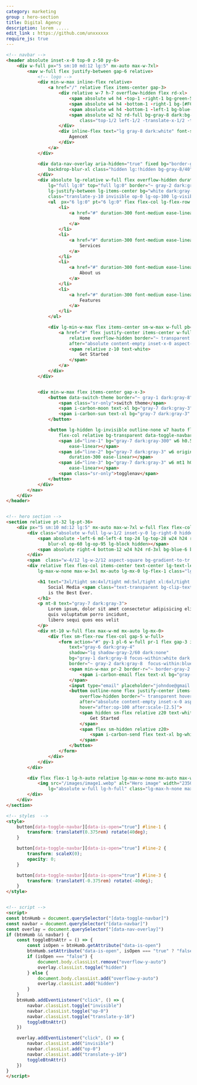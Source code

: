 ```yaml
---
category: marketing
group : hero-section
title: Digital Agency
description: lorem .....
edit_link : https://github.com/unxxxxxx
require_js: true
---
```


```html
<!-- navbar -->
<header absolute inset-x-0 top-0 z-50 py-6>
    <div w-full px="5 sm:10 md:12 lg:5" mx-auto max-w-7xl>
        <nav w-full flex justify-between gap-6 relative>
            <!-- logo -->
            <div min-w-max inline-flex relative>
                <a href="/" relative flex items-center gap-3>
                    <div relative w-7 h-7 overflow-hidden flex rd-xl>
                        <span absolute w4 h4 -top-1 -right-1 bg-green-5 rd-md rotate-45></span>
                        <span absolute w4 h4 -bottom-1 -right-1 bg-[#FCDC58] rd-md rotate-45></span>
                        <span absolute w4 h4 -bottom-1 -left-1 bg-blue-6 rd-md rotate-45></span>
                        <span absolute w2 h2 rd-full bg-gray-8 dark:bg-white
                            class="top-1/2 left-1/2 -translate-x-1/2 -translate-y-1/2"></span>
                    </div>
                    <div inline-flex text="lg gray-8 dark:white" font-semibold>
                        AgenceX
                    </div>
                </a>
            </div>

            <div data-nav-overlay aria-hidden="true" fixed bg="border-gray-7/50" inset-0 backdrop-filter
                backdrop-blur-xl class="hidden lg:!hidden bg-gray-8/40">
            </div>
            <div absolute lg-relative w-full flex overflow-hidden duration-300 ease-linear
                lg="full lg:0" top="full lg:0" border="~ gray-2 dark:gray-7 lg:0" flex-col lg-flex-row gap-y-6 gap-x-4
                lg-justify-between lg-items-center bg="white dark:gray-950 lg:!transparent"
                class="translate-y-10 invisible op-0 lg-op-100 lg-visible lg-translate-y-0" data-navbar>
                <ul  px="6 lg:0" pt="6 lg:0" flex flex-col lg-flex-row gap-y-4 gap-x-3 text="lg gray-7 dark:gray-3" w-full lg-justify-center lg-items-center>
                    <li>
                        <a href="#" duration-300 font-medium ease-linear hover-text-blue-6 py-3>
                            Home
                        </a>
                    </li>
                    <li>
                        <a href="#" duration-300 font-medium ease-linear hover-text-blue-6 py-3>
                            Services
                        </a>
                    </li>
                    <li>
                        <a href="#" duration-300 font-medium ease-linear hover-text-blue-6 py-3>
                            About us
                        </a>
                    </li>
                    <li>
                        <a href="#" duration-300 font-medium ease-linear hover-text-blue-6 py-3>
                            Features
                        </a>
                    </li>
                </ul>

                <div lg-min-w-max flex items-center sm-w-max w-full pb="6 lg:0" px="6 lg:0">
                    <a href="#" flex justify-center items-center w-full sm-w-max px6 h12 bg-blue-600 rd-full
                        relative overflow-hidden border="~ transparent hover:[#172554]" duration-300 ease-linear
                        after="absolute content-empty inset-x-0 aspect-square scale-0 op-70 origin-center duration-300 ease-linear rd-full top-0 left-0 bg-[#172554]">
                        <span relative z-10 text-white>
                            Get Started
                        </span>
                    </a>
                </div>
            </div>


            <div min-w-max flex items-center gap-x-3>
                <button data-switch-theme border="~ gray-1 dark:gray-8" outline-none flex relative text-gray-7 dark-text-gray-3 rd-full p-2 lg:p-3 bg-transparent>
                    <span class="sr-only">switch theme</span>
                    <span i-carbon-moon text-xl bg="gray-7 dark:gray-3" hidden dark-flex></span>
                    <span i-carbon-sun text-xl bg="gray-7 dark:gray-3" flex dark-hidden></span>
                </button>

                <button lg-hidden lg-invisible outline-none w7 hauto flex
                    flex-col relative bg-transparent data-toggle-navbar data-is-open="false">
                    <span id="line-1" bg="gray-7 dark:gray-300" w6 h0.5 rd-full transition-all duration-300
                        ease-linear></span>
                    <span id="line-2" bg="gray-7 dark:gray-3" w6 origin-center mt1 h0.5 rd-ful transition-all
                        duration-300 ease-linear></span>
                    <span id="line-3" bg="gray-7 dark:gray-3" w6 mt1 h0.5 rd-ful transition-all duration-300
                        ease-linear></span>
                    <span class="sr-only">togglenav</span>
                </button>
            </div>
        </nav>
    </div>
</header>


<!-- hero section -->
<section relative pt-32 lg-pt-36>
    <div px="5 sm:10 md:12 lg:5" mx-auto max-w-7xl w-full flex flex-col lg-flex-row gap-10 lg-gap-12>
        <div class="absolute w-full lg-w-1/2 inset-y-0 lg-right-0 hidden lg-block">
            <span absolute -left-6 md-left-4 top-24 lg-top-28 w24 h24 rotate-90 skew-x-12 rd-3xl bg-green-4
                blur-xl op-60 lg-op-95 lg-block hidden></span>
            <span absolute right-4 bottom-12 w24 h24 rd-3xl bg-blue-6 blur-xl op-80></span>
        </div>
        <span  class="w-4/12 lg-w-2/12 aspect-square bg-gradient-to-tr from-blue-6 to-green-4 absolute -top-5 lg-left-0 rd-full skew-y-12 blur-2xl op-40 skew-x-12 rotate-90"></span>
        <div relative flex flex-col items-center text-center lg-text-left lg-py-7 xl-py-8 lg-items-start
            lg-max-w-none max-w-3xl mx-auto lg-mx-0 lg-flex-1 class="lg-w-1/2">

            <h1 text="3xl/tight sm:4xl/tight md:5xl/tight xl:6xl/tight gray-8 dark:white" font-bold>
                Social Media <span class="text-transparent bg-clip-text bg-gradient-to-br from-indigo-6 from-20% via-blue-600 via-30% to-green-6">Marketing</span>
                is the Best Ever.
            </h1>
            <p mt-8 text="gray-7 dark:gray-3">
                Lorem ipsum, dolor sit amet consectetur adipisicing elit. Dolores repellat perspiciatis aspernatur
                quis voluptatum porro incidunt,
                libero sequi quos eos velit
            </p>
            <div mt-10 w-full flex max-w-md mx-auto lg-mx-0>
                <div flex sm-flex-row flex-col gap-5 w-full>
                    <form action="#" py-1 pl-6 w-full pr-1 flex gap-3 items-center 
                        text="gray-6 dark:gray-4"
                        shadow="lg shadow-gray-2/60 dark:none"
                        bg="gray-1 dark:gray-8 focus-within:white dark:focus-within:gray-950"
                        border="~ gray-2 dark:gray-8  focus-within:blue-600" rd-full ease-linear>
                        <span min-w-max pr-2 border-r="~ border-gray-2 dark:gray-7">
                            <span i-carbon-email flex text-xl bg="gray-8 dark:gray-2"></span>
                        </span>
                        <input type="email" placeholder="johndoe@gmail.com" w-full py-3 outline-none bg-transparent>
                        <button outline-none flex justify-center items-center sm-w-max min-w-max px6 h12 bg-blue-6 rd-full relative
                            overflow-hidden border="~ transparent hover:[#172554]" duration-300 ease-linear
                            after="absolute content-empty inset-x-0 aspect-square scale-0 op-70 origin-center duration-300 ease-linear rd-full top-0 left-0 bg-[#172554]"
                            hover="after:op-100 after:scale-[2.5]">
                            <span hidden sm-flex relative z20 text-white>
                                Get Started
                            </span>
                            <span flex sm-hidden relative z20>
                                <span i-carbon-send flex text-xl bg-white></span>
                            </span>
                        </button>
                    </form>
                </div>
            </div>
        </div>

        <div flex flex-1 lg-h-auto relative lg-max-w-none mx-auto max-w-3xl class="lg-w-1/2">
            <img src="/images/image1.webp" alt="Hero image" width="2350" height="2359" rd-3xl object-cover
                lg="absolute w-full lg-h-full" class="lg-max-h-none max-h-96">
        </div>
    </div>
</section>

<!-- styles  -->
<style>
    button[data-toggle-navbar][data-is-open="true"] #line-1 {
        transform: translateY(0.375rem) rotate(40deg);
    }

    button[data-toggle-navbar][data-is-open="true"] #line-2 {
        transform: scaleX(0);
        opacity: 0;
    }

    button[data-toggle-navbar][data-is-open="true"] #line-3 {
        transform: translateY(-0.375rem) rotate(-40deg);
    }
</style>


<!-- script -->
<script>
const btnHumb = document.querySelector("[data-toggle-navbar]")
const navbar = document.querySelector("[data-navbar]")
const overlay = document.querySelector("[data-nav-overlay]")
if (btnHumb && navbar) {
    const toggleBtnAttr = () => {
        const isOpen = btnHumb.getAttribute("data-is-open")
        btnHumb.setAttribute("data-is-open", isOpen === "true" ? "false" : "true")
        if (isOpen === "false") {
            document.body.classList.remove("overflow-y-auto")
            overlay.classList.toggle("hidden")
        } else {
            document.body.classList.add("overflow-y-auto")
            overlay.classList.add("hidden")
        }
    }
    btnHumb.addEventListener("click", () => {
        navbar.classList.toggle("invisible")
        navbar.classList.toggle("op-0")
        navbar.classList.toggle("translate-y-10")
        toggleBtnAttr()
    })

    overlay.addEventListener("click", () => {
        navbar.classList.add("invisible")
        navbar.classList.add("op-0")
        navbar.classList.add("translate-y-10")
        toggleBtnAttr()
    })
}
</script>
```